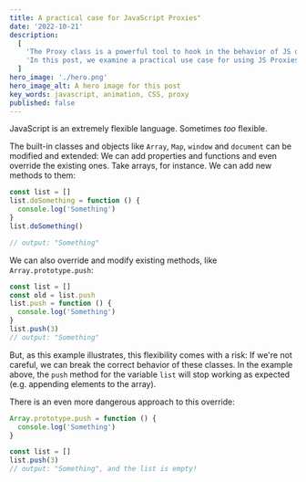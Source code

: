 ```yaml
---
title: A practical case for JavaScript Proxies"
date: '2022-10-21'
description:
  [
    'The Proxy class is a powerful tool to hook in the behavior of JS objects.',
    'In this post, we examine a practical use case for using JS Proxies to create the animation of a stack data structure',
  ]
hero_image: './hero.png'
hero_image_alt: A hero image for this post
key_words: javascript, animation, CSS, proxy
published: false
---
```


JavaScript is an extremely flexible language. Sometimes _too_ flexible.

The built-in classes and objects like `Array`, `Map`, `window` and `document` can be modified and extended: We can add properties and functions and even override the existing ones. Take arrays, for instance. We can add new methods to them:

```js
const list = []
list.doSomething = function () {
  console.log('Something')
}
list.doSomething()

// output: "Something"
```

We can also override and modify existing methods, like `Array.prototype.push`:

```js
const list = []
const old = list.push
list.push = function () {
  console.log('Something')
}
list.push(3)
// output: "Something"
```

But, as this example illustrates, this flexibility comes with a risk: If we're not careful, we can break the correct behavior of these classes. In the example above, the `push` method for the variable `list` will stop working as expected (e.g. appending elements to the array).

There is an even more dangerous approach to this override:

```js
Array.prototype.push = function () {
  console.log('Something')
}

const list = []
list.push(3)
// output: "Something", and the list is empty!
```
